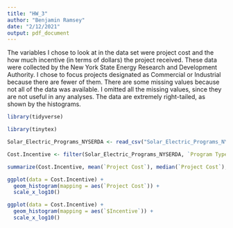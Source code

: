 ---
title: "HW_3"
author: "Benjamin Ramsey"
date: "2/12/2021"
output: pdf_document
---
  The variables I chose to look at in the data set were project cost and the how much incentive (in terms of dollars) the project received. These data were collected by the New York State Energy Research and Development Authority. I chose to focus projects designated as Commercial or Industrial because there are fewer of them. There are some missing values because not all of the data was available. I omitted all the missing values, since they are not useful in any analyses. The data are extremely right-tailed, as shown by the histograms.     

```{r}
library(tidyverse)

library(tinytex)

Solar_Electric_Programs_NYSERDA <- read_csv("Solar_Electric_Programs_NYSERDA.csv")

Cost.Incentive <- filter(Solar_Electric_Programs_NYSERDA, `Program Type` == "Commercial/Industrial (Competitive)") %>% select(`Project Cost`, `$Incentive`) %>% na.omit()

summarize(Cost.Incentive, mean(`Project Cost`), median(`Project Cost`), mean(`$Incentive`),  median(`$Incentive`))

ggplot(data = Cost.Incentive) +
  geom_histogram(mapping = aes(`Project Cost`)) +
  scale_x_log10()

ggplot(data = Cost.Incentive) + 
  geom_histogram(mapping = aes(`$Incentive`)) +
  scale_x_log10()
```

